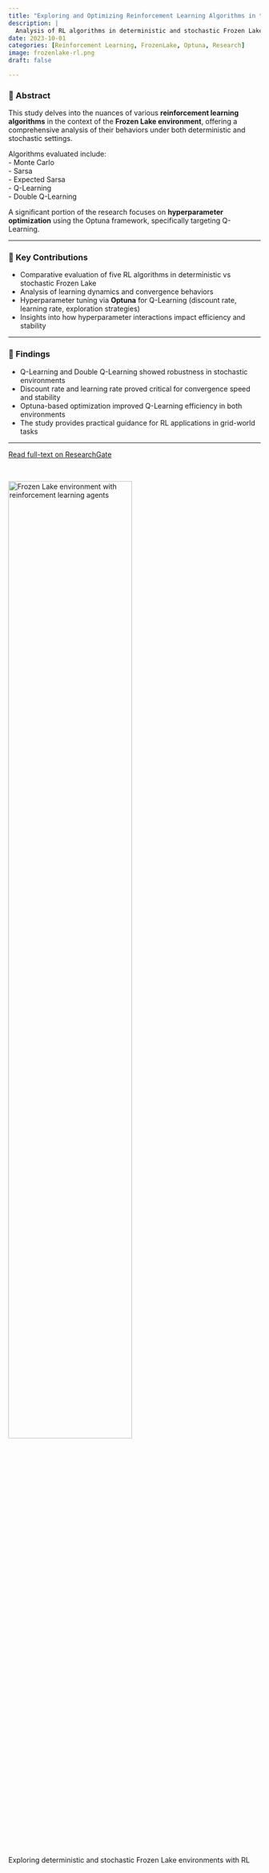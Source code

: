 ```yaml
---
title: "Exploring and Optimizing Reinforcement Learning Algorithms in the Frozen Lake Environment"
description: |
  Analysis of RL algorithms in deterministic and stochastic Frozen Lake environments, with hyperparameter optimization via Optuna.
date: 2023-10-01
categories: [Reinforcement Learning, FrozenLake, Optuna, Research]
image: frozenlake-rl.png
draft: false

---
```


### 📄 Abstract  

This study delves into the nuances of various **reinforcement learning algorithms** in the context of the **Frozen Lake environment**, offering a comprehensive analysis of their behaviors under both deterministic and stochastic settings.  

Algorithms evaluated include:  
- Monte Carlo  
- Sarsa  
- Expected Sarsa  
- Q-Learning  
- Double Q-Learning  

A significant portion of the research focuses on **hyperparameter optimization** using the Optuna framework, specifically targeting Q-Learning.  

---

### 🔑 Key Contributions  

- Comparative evaluation of five RL algorithms in deterministic vs stochastic Frozen Lake  
- Analysis of learning dynamics and convergence behaviors  
- Hyperparameter tuning via **Optuna** for Q-Learning (discount rate, learning rate, exploration strategies)  
- Insights into how hyperparameter interactions impact efficiency and stability  

---

### 📌 Findings  

- Q-Learning and Double Q-Learning showed robustness in stochastic environments  
- Discount rate and learning rate proved critical for convergence speed and stability  
- Optuna-based optimization improved Q-Learning efficiency in both environments  
- The study provides practical guidance for RL applications in grid-world tasks  

---

[Read full-text on ResearchGate](https://doi.org/10.13140/RG.2.2.35989.09445){.btn target=_blank}  

<br>

<img class="img-styling" src="frozenlake-rl.png" alt="Frozen Lake environment with reinforcement learning agents" width="70%">

::: {.gray-italic .center-text}
Exploring deterministic and stochastic Frozen Lake environments with RL
:::
